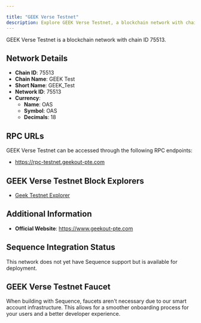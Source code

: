 ```yaml
---

title: "GEEK Verse Testnet"
description: Explore GEEK Verse Testnet, a blockchain network with chain ID 75513. Learn about its native currency, OAS, and how to interact with the network.
---
```




GEEK Verse Testnet is a blockchain network with chain ID 75513.

## Network Details

- **Chain ID**: 75513
- **Chain Name**: GEEK Test
- **Short Name**: GEEK_Test
- **Network ID**: 75513
- **Currency**: 
  - **Name**: OAS
  - **Symbol**: OAS
  - **Decimals**: 18

## RPC URLs

GEEK Verse Testnet can be accessed through the following RPC endpoints:

- https://rpc-testnet.geekout-pte.com

## GEEK Verse Testnet Block Explorers

- [Geek Testnet Explorer](https://explorer-testnet.geekout-pte.com)

## Additional Information

- **Official Website**: https://www.geekout-pte.com

## Sequence Integration Status

This network does not yet have Sequence support but is available for deployment.

## GEEK Verse Testnet Faucet

When building with Sequence, faucets aren't necessary due to our smart account infrastructure. This allows for a smoother onboarding process for your users and a better developer experience.
